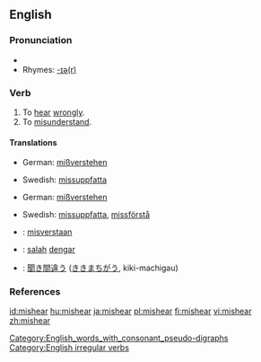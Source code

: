==English==
[[Category:English_words_with_consonant_pseudo-digraphs]]

===Pronunciation===
*{{IPA|/'mɪshiɾ/}}
*Rhymes: [[Rhymes:English:-ɪə(r)|-ɪə(r)]]

===Verb===
{{en-verb|mishears|mishearing|misheard}}

# To [[hear]] [[wrongly]].
# To [[misunderstand]].

====Translations====
{{trans-top|to hear wrongly}}
*German: [[mißverstehen]]
{{trans-mid}}
*Swedish: [[missuppfatta]]
{{trans-bottom}}

{{trans-top|to understand wrongly}}
*German: [[mißverstehen]]
{{trans-mid}}
*Swedish: [[missuppfatta]], [[missförstå]]
{{trans-bottom}}

{{checktrans}}
{{top}}
*{{ttbc|Dutch}}: [[misverstaan]]
*{{ttbc|Indonesian}}: [[salah]] [[dengar]]
{{mid}}
*{{ttbc|Japanese}}: [[聞き間違う]] ([[ききまちがう]], kiki-machigau)
{{bottom}}

===References===
{{R:Century 1911}}
{{R:Webster 1913}}

[[Category:English irregular verbs]]

[[id:mishear]]
[[hu:mishear]]
[[ja:mishear]]
[[pl:mishear]]
[[fi:mishear]]
[[vi:mishear]]
[[zh:mishear]]